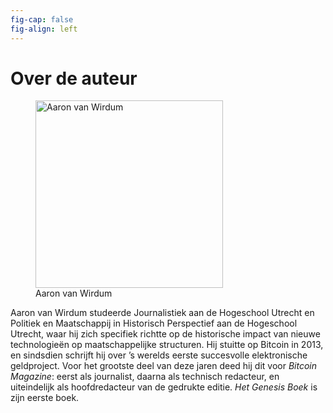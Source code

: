 ```yaml
---
fig-cap: false
fig-align: left
---
```


# Over de auteur {.unnumbered}

![Aaron van Wirdum](../figures/aaron-van-wirdum.jpg){width=300 fig-alt="Foto van de auteur"}

Aaron van Wirdum studeerde Journalistiek aan de Hogeschool Utrecht en Politiek en Maatschappij in Historisch Perspectief aan de Hogeschool Utrecht, waar hij zich specifiek richtte op de historische impact van nieuwe technologieën op maatschappelijke structuren. Hij stuitte op Bitcoin in 2013, en sindsdien schrijft hij over 's werelds eerste succesvolle elektronische geldproject. Voor het grootste deel van deze jaren deed hij dit voor *Bitcoin Magazine*: eerst als journalist, daarna als technisch redacteur, en uiteindelijk als hoofdredacteur van de gedrukte editie. *Het Genesis Boek* is zijn eerste boek.